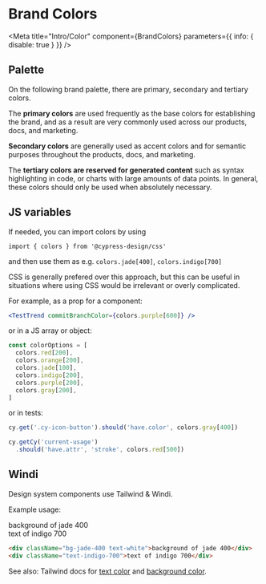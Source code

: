 

# Brand Colors

<Meta
  title="Intro/Color"
  component={BrandColors}
  parameters={{ info: { disable: true } }}
/>

## Palette


On the following brand palette, there are primary, secondary and tertiary colors.

The **primary colors** are used frequently as the base colors for establishing the brand, and as a result are very commonly used across our products, docs, and marketing. 

**Secondary colors** are generally used as accent colors and for semantic purposes throughout the products, docs, and marketing.

The **tertiary colors are reserved for generated content** such as syntax highlighting in code, or charts with large amounts of data points. In general, these colors should only be used when absolutely necessary.

<Canvas>
  <Story name="Color">
    <BrandColors />
  </Story>
</Canvas>

## JS variables

If needed, you can import colors by using

`import { colors } from '@cypress-design/css'`

and then use them as e.g. `colors.jade[400]`, `colors.indigo[700]`

CSS is generally prefered over this approach, but this can be useful in situations where using CSS would be irrelevant or overly complicated.

For example, as a prop for a component:

```jsx
<TestTrend commitBranchColor={colors.purple[600]} />
```

or in a JS array or object:

```js
const colorOptions = [
  colors.red[200],
  colors.orange[200],
  colors.jade[100],
  colors.indigo[200],
  colors.purple[200],
  colors.gray[200],
]
```

or in tests:

```js
cy.get('.cy-icon-button').should('have.color', colors.gray[400])

cy.getCy('current-usage')
  .should('have.attr', 'stroke', colors.red[500])
```

## Windi

Design system components use Tailwind & Windi.

Example usage:

<div className="bg-jade-400 text-white">background of jade 400</div>
<div className="text-indigo-700">text of indigo 700</div>

```html
<div className="bg-jade-400 text-white">background of jade 400</div>
<div className="text-indigo-700">text of indigo 700</div>
```

See also: Tailwind docs for [text color](https://tailwindcss.com/docs/text-color) and [background color](https://tailwindcss.com/docs/background-color).
